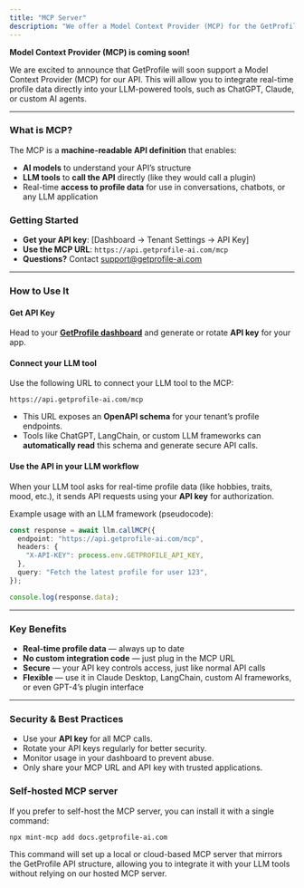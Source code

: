 ```yaml
---
title: "MCP Server"
description: "We offer a Model Context Provider (MCP) for the GetProfile API, so you can integrate real-time profile data directly into your LLM-powered tools."
---
```


<Note>**Model Context Provider (MCP) is coming soon!**</Note>

We are excited to announce that GetProfile will soon support a Model Context Provider (MCP) for our API. This will allow you to integrate real-time profile data directly into your LLM-powered tools, such as ChatGPT, Claude, or custom AI agents.

---

### What is MCP?

The MCP is a **machine-readable API definition** that enables:

- **AI models** to understand your API’s structure
- **LLM tools** to **call the API** directly (like they would call a plugin)
- Real-time **access to profile data** for use in conversations, chatbots, or any LLM application

### Getting Started

- **Get your API key**: \[Dashboard → Tenant Settings → API Key]
- **Use the MCP URL**: `https://api.getprofile-ai.com/mcp`
- **Questions?** Contact [support@getprofile-ai.com](mailto:support@getprofile-ai.com)

---

### How to Use It

#### Get API Key

Head to your [**GetProfile dashboard**](https://getprofile-ai.com/dashboard/api-keys) and generate or rotate **API key** for your app.

#### Connect your LLM tool

Use the following URL to connect your LLM tool to the MCP:

```
https://api.getprofile-ai.com/mcp
```

- This URL exposes an **OpenAPI schema** for your tenant’s profile endpoints.
- Tools like ChatGPT, LangChain, or custom LLM frameworks can **automatically read** this schema and generate secure API calls.

#### Use the API in your LLM workflow

When your LLM tool asks for real-time profile data (like hobbies, traits, mood, etc.), it sends API requests using your **API key** for authorization.

Example usage with an LLM framework (pseudocode):

```ts
const response = await llm.callMCP({
  endpoint: "https://api.getprofile-ai.com/mcp",
  headers: {
    "X-API-KEY": process.env.GETPROFILE_API_KEY,
  },
  query: "Fetch the latest profile for user 123",
});

console.log(response.data);
```

---

### Key Benefits

- **Real-time profile data** — always up to date
- **No custom integration code** — just plug in the MCP URL
- **Secure** — your API key controls access, just like normal API calls
- **Flexible** — use it in Claude Desktop, LangChain, custom AI frameworks, or even GPT-4’s plugin interface

---

### Security & Best Practices

- Use your **API key** for all MCP calls.
- Rotate your API keys regularly for better security.
- Monitor usage in your dashboard to prevent abuse.
- Only share your MCP URL and API key with trusted applications.

### Self-hosted MCP server

If you prefer to self-host the MCP server, you can install it with a single command:

```bash
npx mint-mcp add docs.getprofile-ai.com
```

This command will set up a local or cloud-based MCP server that mirrors the GetProfile API structure, allowing you to integrate it with your LLM tools without relying on our hosted MCP server.
